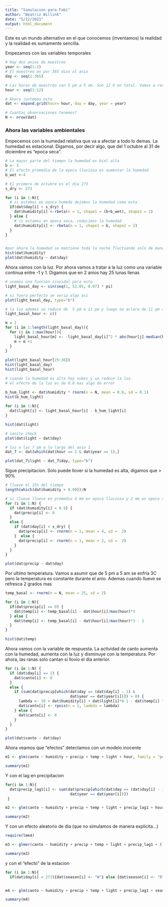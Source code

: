 ```yaml
---
title: "Simulacion para Fabi"
author: "Beatriz Willink"
date: "5/12/2021"
output: html_document
---
```


Este es un mundo alternativo en el que conocemos (inventamos) la realidad y la realidad es sumamente sencilla.

Empezamos con las variables temporales
```r
# Hay dos anios de muestreo
year <- seq(1:2)
# El muestreo es por 365 dias al anio
day <- seq(1:365)

# Las horas de muestreo van 5 pm a 5 am. Son 12 h en total. Vamos a recodificar las horas de h = 1 (5 pm) a h = 12 (5 am).
hour <- seq(1:12)

# Ahora juntemos esto
dat <- expand.grid(hour= hour, day = day, year = year)

# Cuantas observaciones tenemos?
N <- nrow(dat)
```

### Ahora las variables ambientales

Empecemos con la humedad relativa que va a afectar a todo lo demas. La humedad es estacional. Digamos, por decir algo, que del 1 octubre al 31 de diciembre es "epoca seca". 
```r
# La mayor parte del tiempo la humedad es biel alta
b <- 3
# El efecto promedio de la epoca lluviosa es aumentar la humedad 
b_wet <-4 

# El primero de octubre es el dia 273
s_dry <- 273

for (i in 1:N){
  # si estamos en epoca humeda dejamos la humedad como esta
  if(dat$day[i] < s_dry) {
    dat$humidity[i] <-rbeta(n = 1, shape1 = (b+b_wet), shape2 = 2)
  } else {
    # si estamos en epoca seca, reducimos la humedad
    dat$humidity[i] <- rbeta(n = 1, shape1 = b, shape2 = 2)
  }
}


#por ahora la humedad se mantiene toda la noche fluctuando solo de manera estocastica.
hist(dat$humidity)
plot(dat$humidity ~ dat$day)
```

Ahora vamos con la luz. Por ahora vamos a tratar a la luz como una variable continua entre -1 y 1. Digamos que en 2 anios hay 25 lunas llenas
```r
# usemos una funcion sinoidal para esto
light_basal_day <- sin(seq(1, 52.05, 0.07) * pi)

# si fuera perfecto se veria algo asi
plot(light_basal_day, type="b")

# la luz ademas se reduce de  5 pm a 11 pm y luego se aclara de 11 pm a 5 am
light_basal_hour <- c() 

m = 1
for (i in 1:length(light_basal_day)){
  for (j in 1:max(hour)){
    light_basal_hour[m] <- -light_basal_day[i]^2 * abs(hour[j]-median(hour))/median(hour) + light_basal_day[i] + abs(hour[j]-median(hour))/median(hour)
    m = m +1
  }
}
  
plot(light_basal_hour[25:36])
hist(light_basal_day)
hist(light_basal_hour)

# cuando la humedad es alta hay nubes y se reduce la luz.
# el efecto de la luz es de 0.8 mas algo de error

b_hum_light <- dat$humidity * rnorm(n = N, mean = 0.8, sd = 0.1)
hist(b_hum_light)
  
for (i in 1:N){
  dat$light[i] <- light_basal_hour[i] - b_hum_light[i]
}

hist(dat$light)

# sanity check
plot(dat$light ~ dat$day)

# luz a las 7 pm a lo largo del anio 1 
dat_7 <- dat[which(dat$hour == 2 & dat$year == 1),]

plot(dat_7$light ~ dat_7$day, type="b")
```
Sigue precipitacion. Solo puede llover si la humedad es alta, digamos que > 90%

```r
# llueve el 15% del tiempo
length(which(dat$humidity > 0.90))/N

# si llueve llueve en promedio 4 mm en epoca lluviosa y 2 mm en epoca seca 
for (i in 1:N) {
  if (dat$humidity[i] < 0.9) {
    dat$precip[i] <- 0
  }
  else {
    if (dat$day[i] < s_dry) {
      dat$precip[i] <- rnorm(n = 1, mean = 4, sd =  2)
    }  else {
      dat$precip[i] <- rnorm(n = 1, mean = 2, sd =  2)
    }
  }
}

plot(dat$precip ~ dat$day)
```

Por ultimo temperatura. Vamos a asumir que de 5 pm a 5 am se enfria 3C pero la temperatura es constante durante el anio. Ademas cuando llueve se refresca 2 grados mas
```r
temp_basal <- rnorm(n = N, mean = 25, sd = 2)

for (i in 1:N){
  if(dat$precip[i] == 0) {
    dat$temp[i] <- temp_basal[i] - dat$hour[i]/max(hour)*3
  } else {
    dat$temp[i] <- temp_basal[i] - dat$hour[i]/max(hour)*3 - 2 
  }
}

hist(dat$temp)
```
Ahora vamos con la variable de respuesta. La actividad de canto aumenta con la humedad, aumenta con la luz y disminuye con la temperatura. Por ahora, las ranas solo cantan si llovio el dia anterior.

```r

for (i in 1:N) {
  if (dat$day[i] == 1) {
    dat$canto[i] <- 0
  }
  else {
    if (sum(dat$precip[which(dat$day == (dat$day[i] - 1) &
                             dat$year == dat$year[i])]) > 0) {
      lambda <- 10 + dat$humidity[i] + dat$light[i]*0.1 - dat$temp[i] * 0.05
      dat$canto[i] <- rpois(n = 1, lambda = lambda)
    } else {
      dat$canto[i] <- 0
    }
  }
}

plot(dat$canto ~ dat$day)

```

Ahora veamos que "efectos" detectamos con un modelo inocente

```r
m1 <- glm(canto ~ humidity + precip + temp + light + hour, family = "poisson", data = dat)

summary(m1)
```


Y con el lag en precipitacion
```r
for(i in 1:N){
  dat$precip_lag1[i] <- sum(dat$precip[which(dat$day == (dat$day[i] - 1) &
                             dat$year == dat$year[i])])
 }

m2 <- glm(canto ~ humidity + precip + temp + light + precip_lag1 + hour, family = "poisson", data = dat)

summary(m2)
```

Y con un efecto aleatorio de dia (que no simulamos de manera explicita...)
```r
require(lme4)

m3 <- glmer(canto ~ humidity + precip + temp + light + precip_lag1 + (1|day), family = "poisson", data = dat)

summary(m3)
```

y con el "efecto" de la estacion
```r
for (i in 1:N){
  if(dat$day[i] < 273){dat$season[i] <- "W"} else {dat$season[i] <- "D"}}


m4 <- glm(canto ~ humidity + precip + temp + light + precip_lag1 + season, family = "poisson", data = dat)

summary(m4)
```

